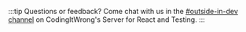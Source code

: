 :::tip Questions or feedback?
Come chat with us in the [#outside-in-dev channel](https://discord.gg/k8e8ZSuQr6) on CodingItWrong's Server for React and Testing.
:::
